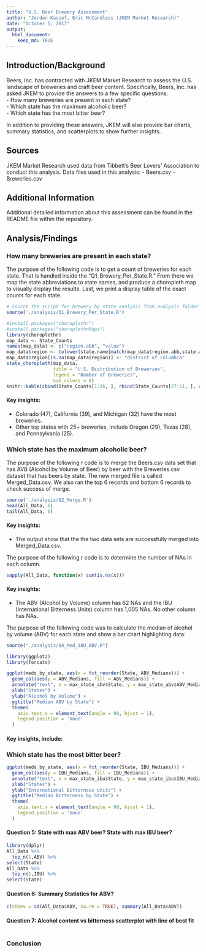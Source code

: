```yaml
---
title: "U.S. Beer Brewery Assessment"
author: "Jordan Kassof, Eric McCandless (JKEM Market Research)"
date: "October 5, 2017"
output: 
  html_document:
    keep_md: TRUE
---
```


## Introduction/Background

Beers, Inc. has contracted with JKEM Market Research to assess the U.S. landscape of breweries and craft beer content.  Specifically, Beers, Inc. has asked JKEM to provide the answers to a few specific questions.  
- How many breweries are present in each state?  
- Which state has the maximum alcoholic beer?  
- Which state has the most bitter beer?     

In addition to providing these answers, JKEM will also provide bar charts, summary statistics, and scatterplots to show further insights.  


## Sources


JKEM Market Research used data from Tibbett's Beer Lovers' Association to conduct this analysis.  Data files used in this analysis:
- Beers.csv
- Breweries.csv


## Additional Information


Additional detailed information about this assessment can be found in the README file within the repository.  


## Analysis/Findings

### How many breweries are present in each state?

The purpose of the following code is to get a count of breweries for each state. That is handled inside the "Q1_Brewery_Per_State.R." From there we map the state abbreviations to state names, and produce a choropleth map to visually display the results. Last, we print a display table of the exact counts for each state.
```r
# Source the script for brewery by state analysis from analysis folder
source('./analysis/Q1_Brewery_Per_State.R')

#install.packages("choroplethr")
#install.packages("choroplethrMaps")
library(choroplethr)
map_data <- State_Counts
names(map_data) <- c("region.abb", "value")
map_data$region <- tolower(state.name[match(map_data$region.abb,state.abb)])
map_data$region[is.na(map_data$region)] <- "district of columbia"
state_choropleth(map_data,
                 title = "U.S. Distribution of Breweries",
                 legend = "Number of Breweries",
                 num_colors = 8)
knitr::kable(cbind(State_Counts[1:26, ], rbind(State_Counts[27:51, ], c("", ""))))
```


#### Key insights:  
- Colorado (47), California (39), and Michigan (32) have the most breweries.  
- Other top states with 25+ breweries, include Oregon (29), Texas (28), and Pennsylvania (25).  


### Which state has the maximum alcoholic beer?


The purpose of the following r code is to merge the Beers.csv data set that has AVB (Alcohol by Volume of Beer) by beer with the Breweries.csv dataset that has beers by state.  The new merged file is called Merged_Data.csv.  We also ran the top 6 records and bottom 6 records to check success of merge.

```r
source('./analysis/Q2_Merge.R')
head(All_Data, 6)
tail(All_Data, 6)
```


#### Key insights:
- The output show that the the two data sets are successfully merged into Merged_Data.csv.


The purpose of the following r code is to determine the number of NAs in each column.

```r
sapply(All_Data, function(x) sum(is.na(x)))    
```


#### Key insights:
- The ABV (Alcohol by Volume) column has 62 NAs and the IBU (International Bitterness Units) column has 1,005 NAs. No other column has NAs.


The purpose of the following code was to calculate the median of alcohol by volume (ABV) for each state and show a bar chart highlighting data: 

```r
source("./analysis/Q4_Med_IBU_ABV.R")

library(ggplot2)
library(forcats)

ggplot(meds_by_state, aes(x = fct_reorder(State, ABV_Medians))) +
  geom_col(aes(y = ABV_Medians, fill = ABV_Medians)) +
  annotate("text", x = max_state_abv$State, y = max_state_abv$ABV_Medians + max_state_abv$ABV_Medians *.05, label = max_state_abv$ABV_Medians,  size = 3) +
  xlab("States") +
  ylab("Alcohol by Volume") +
  ggtitle("Median ABV by State") +
  theme(
    axis.text.x = element_text(angle = 90, hjust = 1),
    legend.position = 'none'
  )
```



#### Key insights, include:



### Which state has the most bitter beer?  

```r
ggplot(meds_by_state, aes(x = fct_reorder(State, IBU_Medians))) +
  geom_col(aes(y = IBU_Medians, fill = IBU_Medians)) +
  annotate("text", x = max_state_ibu$State, y = max_state_ibu$IBU_Medians + max_state_ibu$IBU_Medians *.05, label = max_state_ibu$IBU_Medians, size = 3) +
  xlab("States") +
  ylab("International Bitterness Units") +
  ggtitle("Median Bitterness by State") +
  theme(
    axis.text.x = element_text(angle = 90, hjust = 1),
    legend.position = 'none'
  )
```


#### Question 5: State with max ABV beer? State with max IBU beer?

```r
library(dplyr)
All_Data %>%
  top_n(1,ABV) %>%
select(State)
All_Data %>%
  top_n(1,IBU) %>%
select(State)
```

#### Question 6: Summary Statistics for ABV?

```r
c(StDev = sd(All_Data$ABV, na.rm = TRUE), summary(All_Data$ABV))
```

#### Question 7: Alcohol content vs bitterness scatterplot with line of best fit

```r


```



### Conclusion